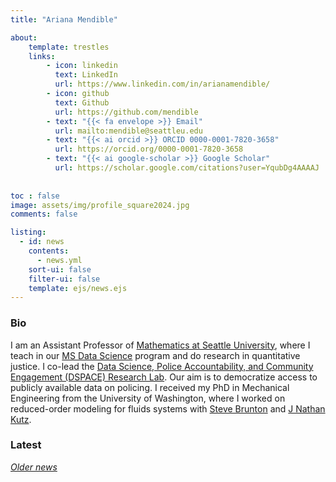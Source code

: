 ```yaml
---
title: "Ariana Mendible"

about:
    template: trestles
    links:
        - icon: linkedin
          text: LinkedIn
          url: https://www.linkedin.com/in/arianamendible/
        - icon: github
          text: Github
          url: https://github.com/mendible
        - text: "{{< fa envelope >}} Email"
          url: mailto:mendible@seattleu.edu
        - text: "{{< ai orcid >}} ORCID 0000-0001-7820-3658"
          url: https://orcid.org/0000-0001-7820-3658
        - text: "{{< ai google-scholar >}} Google Scholar"
          url: https://scholar.google.com/citations?user=YqubDg4AAAAJ
          
          
toc : false
image: assets/img/profile_square2024.jpg
comments: false

listing:
  - id: news
    contents: 
      - news.yml
    sort-ui: false
    filter-ui: false
    template: ejs/news.ejs
---
```


### Bio

I am an Assistant Professor of [Mathematics at Seattle University](https://www.seattleu.edu/scieng/math/), where I teach in our [MS Data Science ](https://www.seattleu.edu/scieng/math/msdatascience/) program and do research in quantitative justice. I co-lead the [Data Science, Police Accountability, and Community Engagement (DSPACE) Research Lab](https://qsideinstitute.org/dspace-lab/). Our aim is to democratize access to publicly available data on policing. I received my PhD in Mechanical Engineering from the University of Washington, where I worked on reduced-order modeling for fluids systems with [Steve Brunton](https://www.eigensteve.com/) and [J Nathan Kutz](https://faculty.washington.edu/kutz/). 

### Latest

::: {#news}
:::

[*Older news*](news_archive.qmd)

